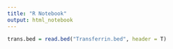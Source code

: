---
title: "R Notebook"
output: html_notebook
---

```{r}
trans.bed = read.bed("Transferrin.bed", header = T)
```

